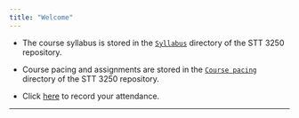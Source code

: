 ```yaml
---
title: "Welcome"
---
```



* The course syllabus is stored in the [`Syllabus`](STT3250Fall2020Syllabus.html) directory of the STT 3250 repository.

* Course pacing and assignments are stored in the [`Course pacing`](CoursePacing.html) directory of the STT 3250 repository.


* Click [here](https://goo.gl/forms/uVbDu3i5ZubmS6BG2) to record your attendance.

 <!--* [Flow Control](./Rmarkdown/FlowControl.html)-->

<!--* [The Bootstrap](./Rmarkdown/TheBootstrap.html)-->

***

